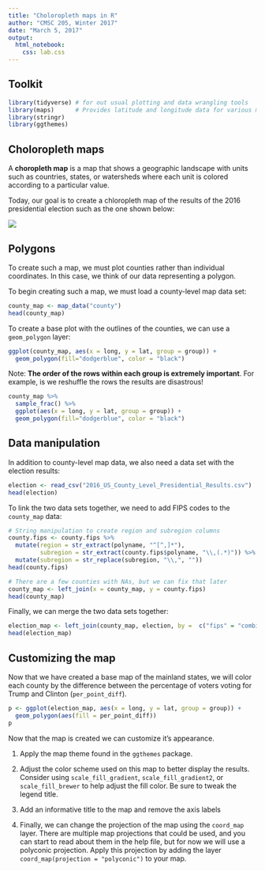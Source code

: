 ```yaml
---
title: "Choloropleth maps in R"
author: "CMSC 205, Winter 2017"
date: "March 5, 2017"
output: 
  html_notebook:
    css: lab.css
---
```


## Toolkit

```r
library(tidyverse) # for out usual plotting and data wrangling tools
library(maps)      # Provides latitude and longitude data for various maps
library(stringr)
library(ggthemes)
```


## Choloropleth maps

A **choropleth map** is a map that shows a geographic landscape with units such as countries, states, or watersheds where each unit is colored according to a particular value.

Today, our goal is to create a chloropleth map of the results of the 2016 presidential election such as the one shown below:

![](https://simonrogersdotnet.files.wordpress.com/2016/11/screen-shot-2016-11-16-at-1-12-08-pm.png?w=1010&h=698)

## Polygons

To create such a map, we must plot counties rather than individual coordinates. In this case, we think of our data representing a polygon.

To begin creating such a map, we must load a county-level map data set:

```r
county_map <- map_data("county")
head(county_map)
```


To create a base plot with the outlines of the counties, we can use a `geom_polygon` layer:

```r
ggplot(county_map, aes(x = long, y = lat, group = group)) +
  geom_polygon(fill="dodgerblue", color = "black")
```


Note: **The order of the rows within each group is extremely important**. For example, is we reshuffle the rows the results are disastrous!

```r
county_map %>%
  sample_frac() %>%
  ggplot(aes(x = long, y = lat, group = group)) +
  geom_polygon(fill="dodgerblue", color = "black")
```


## Data manipulation

In addition to county-level map data, we also need a data set with the election results:

```r
election <- read_csv("2016_US_County_Level_Presidential_Results.csv")
head(election)
```


To link the two data sets together, we need to add FIPS codes to the `county_map` data:

```r
# String manipulation to create region and subregion columns
county.fips <- county.fips %>%
  mutate(region = str_extract(polyname, "^[^,]*"),
         subregion = str_extract(county.fips$polyname, "\\,(.*)")) %>%
  mutate(subregion = str_replace(subregion, "\\,", ""))
head(county.fips)
```

```r
# There are a few counties with NAs, but we can fix that later
county_map <- left_join(x = county_map, y = county.fips)
head(county_map)
```


Finally, we can merge the two data sets together:

```r
election_map <- left_join(county_map, election, by =  c("fips" = "combined_fips"))
head(election_map)
```


## Customizing the map

Now that we have created a base map of the mainland states, we will color each county by the difference between the percentage of voters voting for Trump and Clinton (`per_point_diff`).

```r
p <- ggplot(election_map, aes(x = long, y = lat, group = group)) +
  geom_polygon(aes(fill = per_point_diff))
p
```

Now that the map is created we can customize it's appearance.

1.  Apply the map theme found in the `ggthemes` package.

2.  Adjust the color scheme used on this map to better display the results. Consider using `scale_fill_gradient`, `scale_fill_gradient2`, or `scale_fill_brewer` to help adjust the fill color. Be sure to tweak the legend title.

3.  Add an informative title to the map and remove the axis labels

4.  Finally, we can change the projection of the map using the `coord_map` layer. There are multiple map projections that could be used, and you can start to read about them in the help file, but for now we will use a polyconic projection. Apply this projection by adding the layer `coord_map(projection = "polyconic")` to your map.
